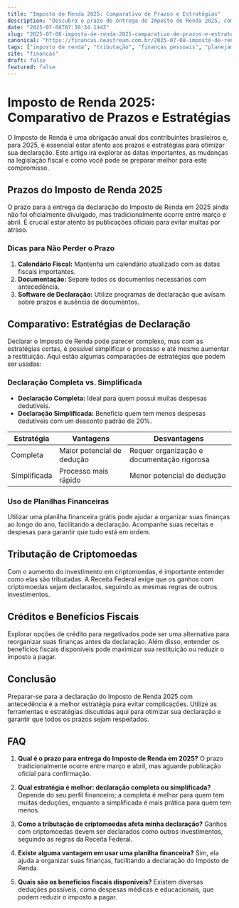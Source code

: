 ```yaml
---
title: "Imposto de Renda 2025: Comparativo de Prazos e Estratégias"
description: "Descubra o prazo de entrega do Imposto de Renda 2025, compare estratégias de declaração e maximize seus benefícios fiscais."
date: "2025-07-08T07:30:34.144Z"
slug: "2025-07-08-imposto-de-renda-2025-comparativo-de-prazos-e-estrategias"
canonical: "https://financas.neostream.com.br/2025-07-08-imposto-de-renda-2025-comparativo-de-prazos-e-estrategias"
tags: ["imposto de renda", "tributação", "finanças pessoais", "planejamento financeiro", "estratégias fiscais"]
site: "financas"
draft: false
featured: false
---
```


# Imposto de Renda 2025: Comparativo de Prazos e Estratégias

O Imposto de Renda é uma obrigação anual dos contribuintes brasileiros e, para 2025, é essencial estar atento aos prazos e estratégias para otimizar sua declaração. Este artigo irá explorar as datas importantes, as mudanças na legislação fiscal e como você pode se preparar melhor para este compromisso.

## Prazos do Imposto de Renda 2025

O prazo para a entrega da declaração do Imposto de Renda em 2025 ainda não foi oficialmente divulgado, mas tradicionalmente ocorre entre março e abril. É crucial estar atento às publicações oficiais para evitar multas por atraso.

### Dicas para Não Perder o Prazo

1. **Calendário Fiscal:** Mantenha um calendário atualizado com as datas fiscais importantes.
2. **Documentação:** Separe todos os documentos necessários com antecedência.
3. **Software de Declaração:** Utilize programas de declaração que avisam sobre prazos e ausência de documentos.

## Comparativo: Estratégias de Declaração

Declarar o Imposto de Renda pode parecer complexo, mas com as estratégias certas, é possível simplificar o processo e até mesmo aumentar a restituição. Aqui estão algumas comparações de estratégias que podem ser usadas:

### Declaração Completa vs. Simplificada

- **Declaração Completa:** Ideal para quem possui muitas despesas dedutíveis.
- **Declaração Simplificada:** Beneficia quem tem menos despesas dedutíveis com um desconto padrão de 20%.

| Estratégia           | Vantagens                         | Desvantagens                             |
|----------------------|----------------------------------|------------------------------------------|
| Completa             | Maior potencial de dedução       | Requer organização e documentação rigorosa |
| Simplificada         | Processo mais rápido             | Menor potencial de dedução                |

### Uso de Planilhas Financeiras

Utilizar uma planilha financeira grátis pode ajudar a organizar suas finanças ao longo do ano, facilitando a declaração. Acompanhe suas receitas e despesas para garantir que tudo está em ordem.

## Tributação de Criptomoedas

Com o aumento do investimento em criptomoedas, é importante entender como elas são tributadas. A Receita Federal exige que os ganhos com criptomoedas sejam declarados, seguindo as mesmas regras de outros investimentos.

## Créditos e Benefícios Fiscais

Explorar opções de crédito para negativados pode ser uma alternativa para reorganizar suas finanças antes da declaração. Além disso, entender os benefícios fiscais disponíveis pode maximizar sua restituição ou reduzir o imposto a pagar.

## Conclusão

Preparar-se para a declaração do Imposto de Renda 2025 com antecedência é a melhor estratégia para evitar complicações. Utilize as ferramentas e estratégias discutidas aqui para otimizar sua declaração e garantir que todos os prazos sejam respeitados.

## FAQ

1. **Qual é o prazo para entrega do Imposto de Renda em 2025?**
   O prazo tradicionalmente ocorre entre março e abril, mas aguarde publicação oficial para confirmação.

2. **Qual estratégia é melhor: declaração completa ou simplificada?**
   Depende do seu perfil financeiro; a completa é melhor para quem tem muitas deduções, enquanto a simplificada é mais prática para quem tem menos.

3. **Como a tributação de criptomoedas afeta minha declaração?**
   Ganhos com criptomoedas devem ser declarados como outros investimentos, seguindo as regras da Receita Federal.

4. **Existe alguma vantagem em usar uma planilha financeira?**
   Sim, ela ajuda a organizar suas finanças, facilitando a declaração do Imposto de Renda.

5. **Quais são os benefícios fiscais disponíveis?**
   Existem diversas deduções possíveis, como despesas médicas e educacionais, que podem reduzir o imposto a pagar.
